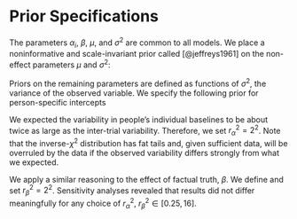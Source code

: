 # Prior Specifications
\label{sec:priors}

The parameters $\alpha_i$, $\beta$, $\mu$, and $\sigma^2$ are common to all models. We place a noninformative and scale-invariant prior called \textit{Jeffreys prior} [@jeffreys1961] on the non-effect parameters $\mu$ and $\sigma^2$:
\begin{equation}
\pi(\mu,\ \sigma^2) \propto \dfrac{1}{\sigma^2}.
\end{equation}

Priors on the remaining parameters are defined as functions of $\sigma^2$, the variance of the observed variable. We specify the following prior for person-specific intercepts
\begin{equation}
\begin{split}
\label{eq:prior_alpha}
\alpha_i &\overset{\text{iid}}{\sim} \text{Normal}(0,\ g_\alpha \sigma^2),\\
g_\alpha &\sim \text{Inverse-}\chi^2(r_\alpha^2).
\end{split}
\end{equation}

We expected the variability in people's individual baselines to be about twice as large as the inter-trial variability. Therefore, we set $r_\alpha^2 = 2^2$. Note that the inverse-$\chi^2$ distribution has fat tails and, given sufficient data, will be overruled by the data if the observed variability differs strongly from what we expected. 

We apply a similar reasoning to the effect of factual truth, $\beta$. We define
\begin{equation}
\begin{split}
\beta &\sim \text{Normal}(0,\ g_\beta \sigma^2),\\
g_\beta &\sim \text{Inverse-}\chi^2(r_\beta^2),
\end{split}
\end{equation}
and set $r_\beta^2 = 2^2$. Sensitivity analyses revealed that results did not differ meaningfully for any choice of $r_\alpha^2,\ r_\beta^2 \in [0.25, 16]$.
